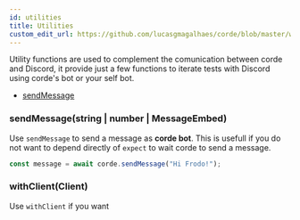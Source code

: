```yaml
---
id: utilities
title: Utilities
custom_edit_url: https://github.com/lucasgmagalhaes/corde/blob/master/website/docs/utilities.md
---
```


Utility functions are used to complement the comunication between corde and Discord, it provide just a few functions to iterate tests with Discord using corde's bot or your self bot.

- [sendMessage](/docs/utilities#sendMessage)

### sendMessage(string | number | MessageEmbed)

Use `sendMessage` to send a message as **corde bot**. This is usefull if you do not want to depend directly of `expect` to wait corde to send a message.

```typescript
const message = await corde.sendMessage("Hi Frodo!");
```

### withClient(Client)

Use `withClient` if you want
